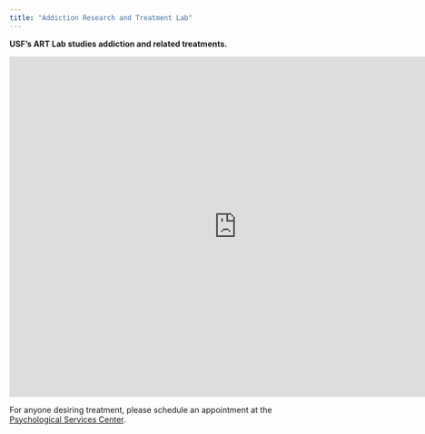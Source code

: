 ```yaml
---
title: "Addiction Research and Treatment Lab"
---
```

 
**USF's ART Lab studies addiction and related treatments.**

<!-- For desktop devices -->
<div class="desktop-only">
  <iframe src="https://slides.com/jd_dato/bold/embed" width="800" height="600" title="Bold" scrolling="no" frameborder="0" webkitallowfullscreen mozallowfullscreen allowfullscreen></iframe>
</div>

<!-- For mobile devices -->
<div class="mobile-only">
  <iframe src="https://slides.com/jd_dato/bold/embed" width="300" height="225" title="Bold" scrolling="no" frameborder="0" webkitallowfullscreen mozallowfullscreen allowfullscreen></iframe>
</div>

<style>
  /* Styles for desktop devices */
@media (min-width: 768px) {
  .desktop-only {
    display: block;
  }
  .mobile-only {
    display: none;
  }
  .slide-iframe {
    width: 80%; 
    height: 0;
    padding-bottom: 75%; 
  }
}

/* Styles for mobile devices */
@media (max-width: 767px) {
  .desktop-only {
    display: none;
  }
  .mobile-only {
    display: block;
  }
  .slide-iframe {
    width: 90%; 
    height: 0;
    padding-bottom: 60%; 
  }
}

</style>






For anyone desiring treatment, please schedule an appointment at the [Psychological Services Center](https://www.usf.edu/arts-sciences/departments/psychology/psychological-services-center/).




<!-- <iframe src="https://www.google.com/maps/embed?pb=!1m18!1m12!1m3!1d3520.711748323255!2d-82.42076268477186!3d28.06382468264554!2m3!1f0!2f0!3f0!3m2!1i1024!2i768!4f13.1!3m3!1m2!1s0x88c2c7bd01d8c54b%3A0xd6094c7c7033753d!2sPsychology%20and%20Communication%20Sciences%20and%20Disorders%20Lab%20Building%2C%20Tampa%2C%20FL%2033620!5e0!3m2!1sen!2sus!4v1675713543249!5m2!1sen!2sus" width="800" height="300" style="border:0;" allowfullscreen="" loading="lazy" referrerpolicy="no-referrer-when-downgrade"></iframe> -->




